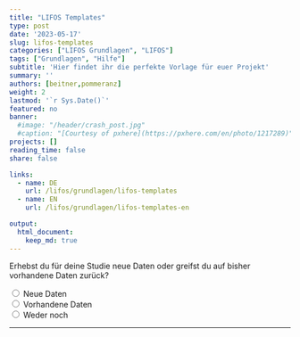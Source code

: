 ```yaml
---
title: "LIFOS Templates" 
type: post
date: '2023-05-17' 
slug: lifos-templates 
categories: ["LIFOS Grundlagen", "LIFOS"] 
tags: ["Grundlagen", "Hilfe"] 
subtitle: 'Hier findet ihr die perfekte Vorlage für euer Projekt'
summary: '' 
authors: [beitner,pommeranz] 
weight: 2
lastmod: '`r Sys.Date()`'
featured: no
banner:
  #image: "/header/crash_post.jpg"
  #caption: "[Courtesy of pxhere](https://pxhere.com/en/photo/1217289)"
projects: []
reading_time: false
share: false

links:
  - name: DE
    url: /lifos/grundlagen/lifos-templates
  - name: EN
    url: /lifos/grundlagen/lifos-templates-en

output:
  html_document:
    keep_md: true
---
```


<!-- Multiple Choice & Skript für Hide / Reveal & CSS für den Button-->
<script type="text/javascript">
  function Reveal(it, box) {<!--from www.java2s.com-->
    var vis = (box.checked) ? "block" : "none";
    document.getElementById(it).style.display = vis;
  }

  function Hide(it, box) {
    var vis = (box.checked) ? "none" : "none";
    document.getElementById(it).style.display = vis;
  }
</script>
<style>
input[type = reset] {
    background-color: transparent;
    background-repeat: no-repeat;
    border: none;
    cursor: pointer;
    overflow: hidden;
    outline: none;
      color: #00618f;
}
</style>

<!-- Erste Ebene -->
<form>
  <div id="divStart" style="display: block">
  Erhebst du für deine Studie neue Daten oder greifst du auf bisher vorhandene Daten zurück?
  
  <input type="radio" name="Wahl1" value="value1" onClick="Hide('divOldData', this); Hide('divHoppla',this); Hide('divReplikation', this); Hide('divKeineReplikation', this); Hide('divMetaanalyse', this); Hide('divSekundaeranalyse', this); Hide('divExperiment', this); Reveal('divNewData', this); Hide('divDeskriptiveStudien', this)" /> Neue Daten  
  <input type="radio" name="Wahl1" value="value2" onClick="Hide('divNewData', this); Hide('divHoppla',this); Hide('divReplikation', this); Hide('divKeineReplikation', this); Hide('divMetaanalyse', this); Hide('divSekundaeranalyse', this); Hide('divExperiment', this); Reveal('divOldData', this); Hide('divDeskriptiveStudien', this)" /> Vorhandene Daten    
  <input type="radio" name="Wahl1" value="value3" onClick="Hide('divNewData', this); Hide('divOldData',this); Hide('divReplikation', this); Hide('divKeineReplikation', this); Hide('divMetaanalyse', this); Hide('divSekundaeranalyse', this); Hide('divExperiment', this); Reveal('divHoppla', this); Hide('divDeskriptiveStudien', this)" /> Weder noch
  
  <hr>
  </div>
  
  <!-- Zweite Ebene -->
  <!-- Neue Daten -->
  <div id="divNewData" style="display: none">
  Ist deine Studie eine Replikationsstudie, das heißt, eine Wiederholung einer bereits existierenden Studie?
  
  <input type="radio" name="Wahl2a" value="value4" onClick=" Hide('divKeineReplikation', this); Hide('divHoppla', this); Hide('divMetaanalyse', this); Hide('divSekundaeranalyse', this); Hide('divExperiment', this); Reveal('divReplikation', this); Hide('divDeskriptiveStudien', this)" /> Ja<br>
  <input type="radio" name="Wahl2a" value="value5" onClick=" Hide('divReplikation', this); Hide('divHoppla', this); Hide('divMetaanalyse', this); Hide('divSekundaeranalyse', this); Hide('divExperiment', this); Reveal('divKeineReplikation', this); Hide('divDeskriptiveStudien', this)" /> Nein<br>
  <input type="radio" name="Wahl2a" value="value6" onClick=" Hide('divReplikation', this); Hide('divKeineReplikation', this); Hide('divMetaanalyse', this); Hide('divSekundaeranalyse', this); Hide('divExperiment', this); Reveal('divHoppla', this); Hide('divDeskriptiveStudien', this)" /> Weder noch<br>
  
  <hr>
  </div>
  
  <!-- Vorhandene Daten -->
  <div id="divOldData" style="display: none">
  Planst du, die Ergebnisse mehrerer Studien zusammenzufassen, um eine allgemeine Aussage zu treffen, oder möchtest du auf bestehende Datensets zurückgreifen, um neue Forschungsfragen zu beantworten?
  
  <input type="radio" name="Wahl2b" value="value7" onClick="Hide('divHoppla', this); Hide('divSekundaeranalyse', this); Hide('divReplikation', this); Hide('divKeineReplikation', this); Hide('divExperiment', this); Hide('divDeskriptiveStudien', this); Reveal('divMetaanalyse', this)" /> Mehrere Studien<br>
  <input type="radio" name="Wahl2b" value="value8" onClick="Hide('divHoppla', this); Hide('divMetaanalyse', this); Hide('divReplikation', this); Hide('divKeineReplikation', this); Hide('divExperiment', this); Hide('divDeskriptiveStudien', this); Reveal('divSekundaeranalyse', this)" /> Bestehendes Datenset<br>
  <input type="radio" name="Wahl2b" value="value9" onClick="Hide('divMetaanalyse', this); Hide('divSekundaeranalyse', this); Hide('divReplikation', this); Hide('divKeineReplikation', this); Hide('divExperiment', this); Hide('divDeskriptiveStudien', this); Reveal('divHoppla', this)" /> Weder noch<br>
  
  <hr>
  </div>
  
  <!-- Dritte Ebene - Neue Daten -->
  <!-- Replikationsstudie -->
  <div id="divReplikation" style="display: none">
Deine Antworten geben Hinweise darauf, dass deine Studie eine Replikationsstudie ist. Dafür steht folgendes Template zur Verfügung: 
  
  - Replication Studies
  
In dem vorgeschlagenen Template findest du die Replication Recipe Preregistration Vorlage von <a href="https://doi.org/10.1016/j.jesp.2013.10.005">Brandt et al. (2013)</a>, die optimal für Replikationen geeignet ist.
  
Ist ein Fehler unterlaufen?<input type ="reset" value="Hier klicken" onClick="Hide('divOldData', this); Hide('divNewData', this); Hide('divReplikation', this); Hide('divKeineReplikation', this); Hide('divMetaanalyse', this); Hide('divSekundaeranalyse', this); Hide('divExperiment', this); Hide('divDeskriptiveStudien', this); Hide('divHoppla', this)"/>um zum Anfang zurückzusetzen!
  </div>
  
  <!-- Keine Replikationsstudie -->
  <div id="divKeineReplikation" style="display: none">
Werden in Deiner Studie gezielt Veränderungen und Manipulationen an einer oder mehreren unabhängigen Variablen vorgenommen, um ihre Auswirkungen auf eine abhängige Variable zu untersuchen oder sollen lediglich Zusammenhänge zwischen Variablen beschrieben werden? 
  
  <input type="radio" name="Wahl3" value="value10" onClick="Hide('divHoppla', this); Hide('divDeskriptiveStudien', this); Reveal('divExperiment', this)" /> Manipulationen<br>
  <input type="radio" name="Wahl3" value="value11" onClick="Hide('divHoppla', this); Hide('divExperiment', this); Reveal('divDeskriptiveStudien', this)" /> Zusammenhänge<br>
  <input type="radio" name="Wahl3" value="value12" onClick="Hide('divExperiment', this); Hide('divDeskriptiveStudien', this); Reveal('divHoppla', this)" /> Weder noch<br>
  
  <hr>
  </div>
  
  <!-- Dritte Ebene - Alte Daten -->
  <!-- Meta-Analysen -->
  <div id="divMetaanalyse" style="display: none">
Deine Antworten geben Hinweise darauf, dass deine Studie  eine Meta-Analyse oder ein systematisches Review ist. Dafür steht folgendes Template zur Verfügung:
  
  - Meta-Analyses and Systematic Reviews
  
Im vorgeschlagenen Template befinden sich das Präregistrierungsformat von <a href="https://www.crd.york.ac.uk/prospero/">PROSPERO</a> sowie die <a href="http://prisma-statement.org">PRISMA-Leitlinien</a>. 
  
Ist ein Fehler unterlaufen?<input type ="reset" value="Hier klicken" onClick="Hide('divOldData', this); Hide('divNewData', this); Hide('divReplikation', this); Hide('divKeineReplikation', this); Hide('divMetaanalyse', this); Hide('divSekundaeranalyse', this); Hide('divExperiment', this); Hide('divDeskriptiveStudien', this); Hide('divHoppla', this)"/>um zum Anfang zurückzusetzen!
  </div>
  
  <!-- Sekundäranalyse -->
  <div id="divSekundaeranalyse" style="display: none">
Deine Antworten geben Hinweise darauf, dass du in deiner Studie eine Sekundärdatenanalyse anhand eines oder mehrerer bestehenden Datensets durchführst. Dafür steht folgendes Template zur Verfügung:
  
  - Secondary Data Analaysis
  
In dem vorgeschlagenen Template findest du eine spezifische Präregistrierungsvorlage mit Fokus auf sekundäre Datenanalysen. Darüber hinaus wird kein Ordner für Daten angelegt und es werden spezifsiche Hinweise im ReadMe gegeben, was bei einer Sekundärdatenanalyse zu beachten ist.
  
Ist ein Fehler unterlaufen?<input type ="reset" value="Hier klicken" onClick="Hide('divOldData', this); Hide('divNewData', this); Hide('divReplikation', this); Hide('divKeineReplikation', this); Hide('divMetaanalyse', this); Hide('divSekundaeranalyse', this); Hide('divExperiment', this); Hide('divDeskriptiveStudien', this); Hide('divHoppla', this)"/>um zum Anfang zurückzusetzen!
  </div>
  
  <!-- Vierte Ebene Ebene - Keine Replikation -->
  <!-- Experiment -->
  <div id="divExperiment" style="display: none">
In deiner Studie erhebst du Daten mit Hilfe eines behavioralen Experimentes. Dafür stehen die folgenden beiden Templates zur Verfügung:
  
  - Behavioral Experiments BSc
  - Behavioral Experiments MSc
  
Beide Templates sind für Verhaltensexperimente optimal geeignet und unterscheiden sich hinsichtlich der bereit gestellen Präreregistrierungsvorlagen. Im BSc Template findet sich nur die AsPredicted Preregistration Vorlage, wohingegen im MSc Template drei Preregistration Vorlagen zu finden sind: AsPredicted, OSF Standard Preregistration Template, und die PRP-QUANT Vorlage – die zwei letzteren sind ausführlicher. Für Studierende, unabhängig ob BSc und MSc, die mit ihren Betreuer*innen besprochen haben, die OSF Preregistration Vorlage zu verwenden, wird das Behavioral Experiments MSc Template empfohlen. 
  
Ist ein Fehler unterlaufen?<input type ="reset" value="Hier klicken" onClick="Hide('divOldData', this); Hide('divNewData', this); Hide('divReplikation', this); Hide('divKeineReplikation', this); Hide('divMetaanalyse', this); Hide('divSekundaeranalyse', this); Hide('divExperiment', this); Hide('divDeskriptiveStudien', this); Hide('divHoppla', this)"/>um zum Anfang zurückzusetzen!
  </div>
  
  <!-- Deskriptive Studien -->
  <div id="divDeskriptiveStudien" style="display: none">
In deiner Studie untersuchst du bestehende Zusammenhänge ohne eine aktive experimente Manipulation. Dafür stehen die folgenden beiden Templates zur Verfügung: 
  
  - Correlative and Descriptive Studies - BSc
  - Correlative and Descriptive Studies - MSc

Beide Templates sind für diese Art von Studie optimal geeignet und unterscheiden sich hinsichtlich der bereit gestellen Präreregistrierungsvorlagen. Im BSc Template findet sich nur die AsPredicted Preregistration Vorlage, wohingegen im MSc Template drei Preregistration Vorlagen zu finden sind: AsPredicted, OSF Standard Preregistration Template, und die PRP-QUANT Vorlage – die zwei letzteren sind ausführlicher. Für Studierende, unabhängig ob BSc und MSc, die mit ihren Betreuer*innen besprochen haben, die OSF Preregistration Vorlage zu verwenden, wird das Behavioral Experiments MSc Template empfohlen. 
  
Ist ein Fehler unterlaufen?<input type ="reset" value="Hier klicken" onClick="Hide('divOldData', this); Hide('divNewData', this); Hide('divReplikation', this); Hide('divKeineReplikation', this); Hide('divMetaanalyse', this); Hide('divSekundaeranalyse', this); Hide('divExperiment', this); Hide('divDeskriptiveStudien', this); Hide('divHoppla', this)"/>um zum Anfang zurückzusetzen!
  </div>
  
  <!-- Der Joker - Der Hoppla-Text -->
  <div id="divHoppla" style="display: none">
  <b>Hoppla</b>, da ging wohl etwas schief! Im Falle eines Missverständnisses bitten wir dich, die Entscheidungsshilfe nochmal durchzuführen. Aber sollte deine Art von Studie in unserer Entscheidungshilfe und somit auch unseren Templates nicht vorhanden sein, bitten wir um Entschuldigung. Kontaktiere uns doch unter <a href="mailto:lifos@uni-frankfurt.de">LIFOS@uni-frankfurt.de</a> und wir helfen dir persönlich dabei, das passende Template für dich zu finden. Und wer weiß, vielleicht kannst du uns ja dabei helfen, ein neues Template für deine Art von Studie zu erstellen! :) 
  
  Ist ein Fehler unterlaufen?<input type ="reset" value="Hier klicken" onClick="Hide('divOldData', this); Hide('divNewData', this); Hide('divReplikation', this); Hide('divKeineReplikation', this); Hide('divMetaanalyse', this); Hide('divSekundaeranalyse', this); Hide('divExperiment', this); Hide('divDeskriptiveStudien', this); Hide('divHoppla', this)"/>um zum Anfang zurückzusetzen!
  </div>
</form>
